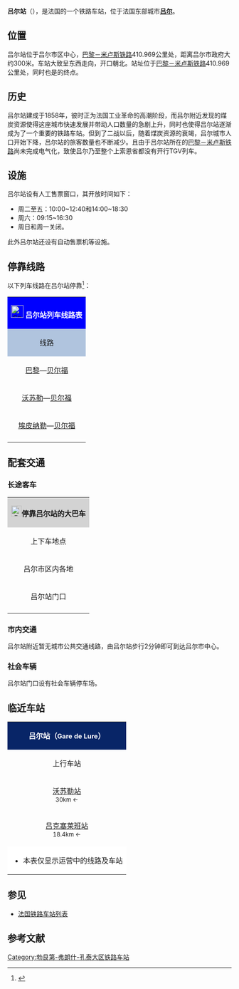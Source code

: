 {{Infobox station
| name          =[[File:Sncf-logo.svg|32x32px]]吕尔站<br>{{lang|fr|Gare de Lure}} 
| type          = [[法国铁路|法国铁路]]
| image = Gare de Lure n°1.JPG
|image_caption = 吕尔站（2008年）
| address       = {{FRA}}[[上索恩省|上索恩省]][[吕尔|吕尔]]
| latd          = 47
| latm          = 40
| lats          = 59
| latNS         = N
| longd         = 6
| longm         = 29
| longs         = 33
| longEW        = E
| operator = [[File:Sncf-logo.svg|32x32px]]
| coordinates_display = yes
| iso_region    = FR
| line          = 
* [[巴黎－米卢斯铁路|巴黎－米卢斯铁路]]
* {{link-fr|布兰维勒－吕尔铁路|Ligne de Blainville - Damelevières à Lure}}
| structure           = 地面
| levels              = 
| platform      = 2
| tracks        = 3
| elevation = 293米
| opened        = 1858年4月26日
| rebuilt =
| status = 使用中
| closed        = 
| passengers= 198,421人次<ref>{{Cite web|url=https://ressources.data.sncf.com/explore/dataset/frequentation-gares/?sort=voyageurs_2014&q=lure|title=Fréquentation en gares|accessdate=2016-12-04|author=SNCF|date=|language=法语|publisher=SNCF Open Data|archive-date=2017-04-16|archive-url=https://web.archive.org/web/20170416130231/https://ressources.data.sncf.com/explore/dataset/frequentation-gares/?sort=voyageurs_2014&q=lure|dead-url=no}}</ref>
| pass_year= 2015年
| ADA                 = Yes
| station_type = 客运车站，兼办货运业务
| connections = 
| route_map =
| map_locator   = 
| note =
| services = Intercités<br>TER
}}

'''吕尔站'''（{{lang-fr|Gare de Lure}}），是法国的一个铁路车站，位于法国东部城市'''[[吕尔|吕尔]]'''。

==位置==

吕尔站位于吕尔市区中心，[[巴黎－米卢斯铁路|巴黎－米卢斯铁路]]410.969公里处，距离吕尔市政府大约300米。车站大致呈东西走向，开口朝北。站址位于[[巴黎－米卢斯铁路|巴黎－米卢斯铁路]]410.969公里处，同时也是{{link-fr|布兰维勒－吕尔铁路|Ligne de Blainville - Damelevières à Lure}}的终点。

==历史==

吕尔站建成于1858年，彼时正为法国工业革命的高潮阶段，而吕尔附近发现的煤炭资源使得这座城市快速发展并带动人口数量的急剧上升，同时也使得吕尔站逐渐成为了一个重要的铁路车站。但到了二战以后，随着煤炭资源的衰竭，吕尔城市人口开始下降，吕尔站的旅客数量也不断减少。且由于吕尔站所在的[[巴黎－米卢斯铁路|巴黎－米卢斯铁路]]尚未完成电气化，致使吕尔乃至整个上索恩省都没有开行TGV列车。

==设施==

吕尔站设有人工售票窗口，其开放时间如下：
* 周二至五：10:00~12:40和14:00~18:30
* 周六：09:15~16:30
* 周日和周一关闭。

此外吕尔站还设有自动售票机等设施。

== 停靠线路 ==

{{动态列表|最后更新时间：2016年12月4日。本章节内容仅供参考，不排除因施工或罢工而引发的临时性变更。欢迎修正和补充}}

以下列车线路在吕尔站停靠<ref>{{Cite web|url=https://www.gares-sncf.com/fr/gare/frlur/lure|title=Votre gare : Lure|accessdate=2016-12-04|author=Gares SNCF|date=|language=法语|publisher=SNCF|archive-url=https://web.archive.org/web/20160513095531/http://www.gares-sncf.com/fr/gare/frlur/lure|archive-date=2016-05-13|dead-url=yes}}</ref>：

{| class="wikitable mw-collapsible" 
|colspan="5" style="background:#0000FF" align="center" |[[File:Sncf-logo.svg|28x28px]] <font color=#FFFFFF>'''吕尔站列车线路表'''</font>
|-
!style="background:#B0C4DE"| 线路
!style="background:#B0C4DE"|车种
!style="background:#B0C4DE"|上一站
!style="background:#B0C4DE"|下一站
!style="background:#B0C4DE"|大致运行频率{{noteTag|name=noteA}}
|-
|[[巴黎东站|巴黎]]—[[贝尔福站|贝尔福]]
| rowspan="1" align="center" |'''[[法国城际列车|INTERCITÉ]]'''
|[[沃苏勒站|沃苏勒]]
|[[贝尔福站|贝尔福]]
|[http://www.sncf.com/fr/trains/intercites/lignes-jour/paris-est-troyes-belfort 每天4趟左右]{{Wayback|url=http://www.sncf.com/fr/trains/intercites/lignes-jour/paris-est-troyes-belfort |date=20171127045636 }}
|-
|[[沃苏勒站|沃苏勒]]—[[贝尔福站|贝尔福]]
| rowspan="2" align="center"|'''[[法国大区列车|TER]]'''
|[[沃苏勒站|沃苏勒]]
|[[洪尚站|洪尚]]
|每天6趟左右
|-
|[[埃皮纳勒站|埃皮纳勒]]—[[贝尔福站|贝尔福]]
|[[吕克塞莱班站|吕克塞莱班]]
|[[洪尚站|洪尚]]
|每天7趟左右{{noteTag|name=noteB}}
|-
|colspan="5" style="background:#FFFFFF"|{{noteFoot|1=
{{noteTag|name=noteA|1=在本栏中，往返1次为"1趟"；除特别标明外，其数据仅工作日有效，周末及节假日列车数量可能会减少或停运}}
{{noteTag|name=noteB|1=每周末会有1~2班列车延长至[[南锡城站|南锡]]}}
}}
|}

==配套交通==
===长途客车===

{| class="wikitable mw-collapsible" 
|colspan="3" align="center" style="background:#D3D3D3" |[[File:BSicon_BUS.svg|24x24px]]'''停靠吕尔站的大巴车'''
|-
!align="center" |上下车地点
!align="center" |运营单位
!align="center" |主要目的地{{noteTag|name=noteA}}
|-
|align="center"|吕尔市区内各地
|align="center" |{{link-fr|上索恩省城际客运|Lignes saônoises}}<br>Lignes saônoises{{noteTag|name=noteC}}
|[[沃苏勒|沃苏勒]]、[[埃里库尔|埃里库尔]]及 [https://web.archive.org/web/20170908071027/http://www.haute-saone.fr/web/guest/consulter-les-horaires-des-lignes-de-bus 吕尔附近主要市镇]
|-
|align="center"|吕尔站门口
|align="center" |[[SNCF|SNCF]]<br>Car TER{{noteTag|name=noteB}}
|''当某条铁路线施工或罢工时，SNCF可能会提供途径该线路沿途站点的大巴车''
|-
|colspan="3" style="background:#FFFFFF"|{{noteFoot|1=
{{noteTag|name=noteA|1=本栏不包括可以联程中转前往的目的地}}
{{noteTag|name=noteB|1=其车票可与SNCF的同线路车票通用}}
{{noteTag|name=noteC|1=部分城际客运线路仅周一至五开行}}
}}
|}

===市内交通===

吕尔站附近暂无城市公共交通线路，由吕尔站步行2分钟即可到达吕尔市中心。

===社会车辆===

吕尔站门口设有社会车辆停车场。

==临近车站==

{|class="wikitable mw-collapsible" style="margin: 0 auto; width:42em;"
|colspan="3"  style="background:#082567" align="center"|<font color=#FFFFFF>'''吕尔站（<span style="font-size:11pt;">Gare de Lure</span>）'''</font>
|-
!上行车站
!线路
!下行车站
|-
|align="center" |[[沃苏勒站|沃苏勒站]]<br><span style="font-size:small">30km ←</span>
|align="center" |'''[[巴黎－米卢斯铁路|巴黎－米卢斯铁路]]'''
|align="center" |[[洪尚站|洪尚站]]<br><span style="font-size:small">→ 10.2km</span>
|-
|align="center" |[[吕克塞莱班站|吕克塞莱班站]]<br><span style="font-size:small">18.4km ←</span>
|align="center" |'''{{link-fr|布兰维勒－吕尔铁路|Ligne de Blainville - Damelevières à Lure}}'''
|align="center" |（终点）
|-
|colspan="3" style="background:#FFFFFF"|
*本表仅显示运营中的线路及车站
|}

==参见==
* [[法国铁路车站列表|法国铁路车站列表]]

== 参考文献 ==
{{Reflist}}

{{法国主要火车站列表}}

[[Category:勃艮第-弗朗什-孔泰大区铁路车站|Category:勃艮第-弗朗什-孔泰大区铁路车站]]
